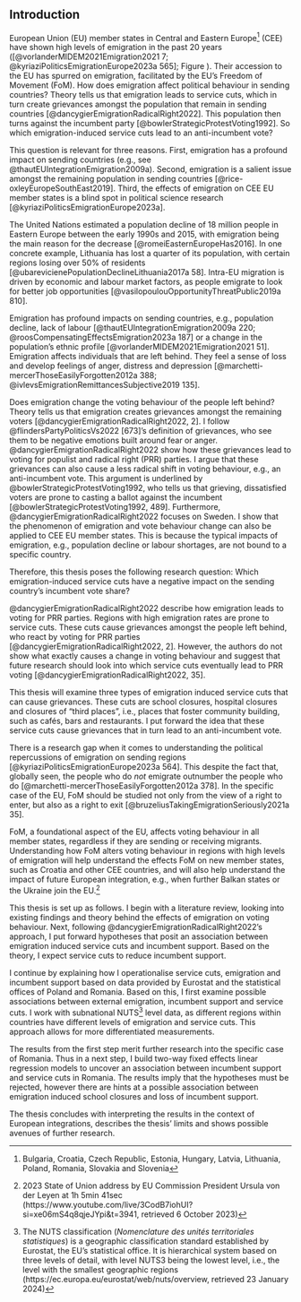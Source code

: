## Introduction
<!-- Central problem / puzzle that thesis will address -->
European Union (EU) member states in Central and Eastern Europe^[Bulgaria, Croatia, Czech Republic, Estonia, Hungary, Latvia, Lithuania, Poland, Romania, Slovakia and Slovenia] (CEE) have shown high levels of emigration in the past 20 years ([@vorlanderMIDEM2021Emigration2021 7; @kyriaziPoliticsEmigrationEurope2023a 565]; Figure \ref{fig:net_migration_map}). Their accession to the EU has spurred on emigration, facilitated by the EU’s Freedom of Movement (FoM). How does emigration affect political behaviour in sending countries? Theory tells us that emigration leads to service cuts, which in turn create grievances amongst the population that remain in sending countries [@dancygierEmigrationRadicalRight2022]. This population then turns against the incumbent party [@bowlerStrategicProtestVoting1992]. So which emigration-induced service cuts lead to an anti-incumbent vote?

This question is relevant for three reasons. First, emigration has a profound impact on sending countries (e.g., see @thautEUIntegrationEmigration2009a). Second, emigration is a salient issue amongst the remaining population in sending countries [@rice-oxleyEuropeSouthEast2019]. Third, the effects of emigration on CEE EU member states is a blind spot in political science research [@kyriaziPoliticsEmigrationEurope2023a].

The United Nations estimated a population decline of 18 million people in Eastern Europe between the early 1990s and 2015, with emigration being the main reason for the decrease [@romeiEasternEuropeHas2016]. In one concrete example, Lithuania has lost a quarter of its population, with certain regions losing over 50% of residents [@ubarevicienePopulationDeclineLithuania2017a 58]. Intra-EU migration is driven by economic and labour market factors, as people emigrate to look for better job opportunities [@vasilopoulouOpportunityThreatPublic2019a 810].

Emigration has profound impacts on sending countries, e.g., population decline, lack of labour [@thautEUIntegrationEmigration2009a 220; @roosCompensatingEffectsEmigration2023a 187] or a change in the population’s ethnic profile [@vorlanderMIDEM2021Emigration2021 51]. Emigration affects individuals that are left behind. They feel a sense of loss and develop feelings of anger, distress and depression [@marchetti-mercerThoseEasilyForgotten2012a 388; @ivlevsEmigrationRemittancesSubjective2019 135].

Does emigration change the voting behaviour of the people left behind? Theory tells us that emigration creates grievances amongst the remaining voters [@dancygierEmigrationRadicalRight2022, 2]. I follow @flindersPartyPoliticsVs2022 [673]’s definition of grievances, who see them to be negative emotions built around fear or anger. @dancygierEmigrationRadicalRight2022 show how these grievances lead to voting for populist and radical right (PRR) parties. I argue that these grievances can also cause a less radical shift in voting behaviour, e.g., an anti-incumbent vote. This argument is underlined by @bowlerStrategicProtestVoting1992, who tells us that grieving, dissatisfied voters are prone to casting a ballot against the incumbent [@bowlerStrategicProtestVoting1992, 489]. Furthermore, @dancygierEmigrationRadicalRight2022 focuses on Sweden. I show that the phenomenon of emigration and vote behaviour change can also be applied to CEE EU member states. This is because the typical impacts of emigration, e.g., population decline or labour shortages, are not bound to a specific country.

Therefore, this thesis poses the following research question: Which emigration-induced service cuts have a negative impact on the sending country’s incumbent vote share?

<!-- Describe causal mechanism -->
@dancygierEmigrationRadicalRight2022 describe how emigration leads to voting for PRR parties. Regions with high emigration rates are prone to service cuts. These cuts cause grievances amongst the people left behind, who react by voting for PRR parties [@dancygierEmigrationRadicalRight2022, 2]. However, the authors do not show what exactly causes a change in voting behaviour and suggest that future research should look into which service cuts eventually lead to PRR voting [@dancygierEmigrationRadicalRight2022, 35].

This thesis will examine three types of emigration induced service cuts that can cause grievances. These cuts are school closures, hospital closures and closures of “third places”, i.e., places that foster community building, such as cafés, bars and restaurants. I put forward the idea that these service cuts cause grievances that in turn lead to an anti-incumbent vote.

<!-- Why is it worth studying? -->
There is a research gap when it comes to understanding the political repercussions of emigration on sending regions [@kyriaziPoliticsEmigrationEurope2023a 564]. This despite the fact that, globally seen, the people who do *not* emigrate outnumber the people who do [@marchetti-mercerThoseEasilyForgotten2012a 378]. In the specific case of the EU, FoM should be studied not only from the view of a right to enter, but also as a right to exit [@bruzeliusTakingEmigrationSeriously2021a 35].

FoM, a foundational aspect of the EU, affects voting behaviour in all member states, regardless if they are sending or receiving migrants. Understanding how FoM alters voting behaviour in regions with high levels of emigration will help understand the effects FoM on new member states, such as Croatia and other CEE countries, and will also help understand the impact of future European integration, e.g., when further Balkan states or the Ukraine join the EU.^[2023 State of Union address by EU Commission President Ursula von der Leyen at 1h 5min 41sec (https://www.youtube.com/live/3CodB7iohUI?si=xe06mS4q8qjeJYpi&t=3941, retrieved 6 October 2023)]

<!-- Thesis Setup -->
This thesis is set up as follows. I begin with a literature review, looking into existing findings and theory behind the effects of emigration on voting behaviour. Next, following @dancygierEmigrationRadicalRight2022’s approach, I put forward hypotheses that posit an association between emigration induced service cuts and incumbent support. Based on the theory, I expect service cuts to reduce incumbent support.

I continue by explaining how I operationalise service cuts, emigration and incumbent support based on data provided by Eurostat and the statistical offices of Poland and Romania. Based on this, I first examine possible associations between external emigration, incumbent support and service cuts. I work with subnational NUTS^[The NUTS classification (_Nomenclature des unités territoriales statistiques_) is a geographic classification standard established by Eurostat, the EU’s statistical office. It is hierarchical system based on three levels of detail, with level NUTS3 being the lowest level, i.e., the level with the smallest geographic regions (https://ec.europa.eu/eurostat/web/nuts/overview, retrieved 23 January 2024)] level data, as different regions within countries have different levels of emigration and service cuts. This approach allows for more differentiated measurements.

The results from the first step merit further research into the specific case of Romania. Thus in a next step, I build two-way fixed effects linear regression models to uncover an association between incumbent support and service cuts in Romania. The results imply that the hypotheses must be rejected, however there are hints at a possible association between emigration induced school closures and loss of incumbent support.

The thesis concludes with interpreting the results in the context of European integrations, describes the thesis’ limits and shows possible avenues of further research.
